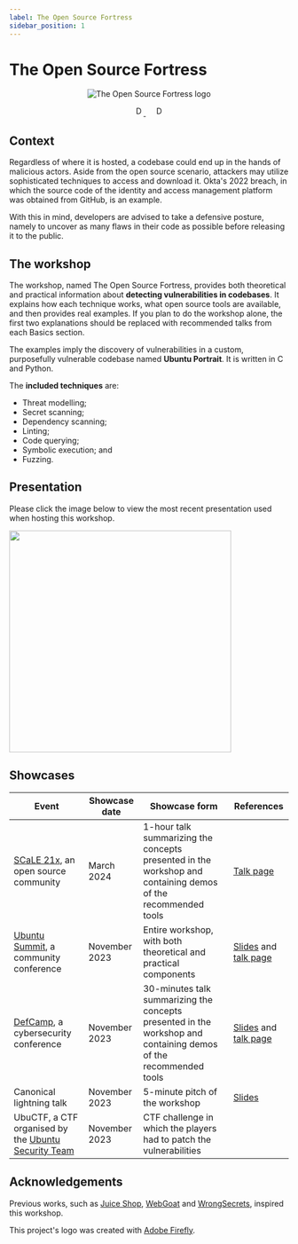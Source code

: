 ```yaml
---
label: The Open Source Fortress
sidebar_position: 1
---
```


# The Open Source Fortress

<!--
    Keep this content synced with README.md. Do the following modifications:
    - Remove the title immediately after the logo;
    - Replace the title of the "The Open Source Fortress" section with "The workshop"; and
    - Remove the "Wiki" section.
-->


<p align="center">
    <img src={Logo} className="logo" alt="The Open Source Fortress logo" style={{width: 256}}/>
</p>
<p align="center" float="left">
    <a href="https://github.com/iosifache/oss_fortress/packages">
      <img src="https://img.shields.io/badge/Docker_images-GHCR-blue?logo=docker" height="17" alt="Docker image: GHCR"/>
    </a>
    &nbsp; &nbsp;
    <a href="https://ossfortress.io/">
      <img src="https://img.shields.io/badge/Documentation-available-green?logo=docusaurus" height="17" alt="Documentation: available"/>
    </a>
</p>

## Context

Regardless of where it is hosted, a codebase could end up in the hands of malicious actors. Aside from the open source scenario, attackers may utilize sophisticated techniques to access and download it. Okta's 2022 breach, in which the source code of the identity and access management platform was obtained from GitHub, is an example.

With this in mind, developers are advised to take a defensive posture, namely to uncover as many flaws in their code as possible before releasing it to the public.

## The workshop

The workshop, named The Open Source Fortress, provides both theoretical and practical information about **detecting vulnerabilities in codebases**. It explains how each technique works, what open source tools are available, and then provides real examples. If you plan to do the workshop alone, the first two explanations should be replaced with recommended talks from each Basics section.

The examples imply the discovery of vulnerabilities in a custom, purposefully vulnerable codebase named **Ubuntu Portrait**. It is written in C and Python.

The **included techniques** are:
- Threat modelling;
- Secret scanning;
- Dependency scanning;
- Linting;
- Code querying;
- Symbolic execution; and
- Fuzzing.

## Presentation

Please click the image below to view the most recent presentation used when hosting this workshop.

<a href="https://raw.githubusercontent.com/iosifache/oss_fortress/main/presentation/ubuntu-summit-23/export.pdf">
  <img src="https://raw.githubusercontent.com/iosifache/oss_fortress/main/presentation/ubuntu-summit-23/preview.png" width="400" className="shadowed-box"/>
</a>

## Showcases

| Event                                                                                       | Showcase date     | Showcase form                                                                                         | References                                                                                                                                                                                |
| ------------------------------------------------------------------------------------------- | ----------------- | ----------------------------------------------------------------------------------------------------- | ----------------------------------------------------------------------------------------------------------------------------------------------------------------------------------------- |
| [SCaLE 21x](https://www.socallinuxexpo.org/scale/21x), an open source community             | March 2024        | 1-hour talk summarizing the concepts presented in the workshop and containing demos of the recommended tools | [Talk page](https://www.socallinuxexpo.org/scale/21x/presentations/open-source-fortress) |
| [Ubuntu Summit](https://events.canonical.com/event/31), a community conference              | November 2023     | Entire workshop, with both theoretical and practical components                                       | [Slides](https://raw.githubusercontent.com/iosifache/oss_fortress/main/presentation/ubuntu-summit-23/export.pdf) and [talk page](https://events.canonical.com/event/31/contributions/219) |
| [DefCamp](https://def.camp/speaker), a cybersecurity conference                             | November 2023     | 30-minutes talk summarizing the concepts presented in the workshop and containing demos of the recommended tools | [Slides](https://ossfortress.io/defcamp) and [talk page](https://def.camp/speaker/george-andrei-iosif-2)                                                                                  |
| Canonical lightning talk                                                                    | November 2023     | 5-minute pitch of the workshop                                                                        | [Slides](https://raw.githubusercontent.com/iosifache/oss_fortress/main/presentation/lightning-talk-23/export.pdf)                                                                         |
| UbuCTF, a CTF organised by the [Ubuntu Security Team](https://wiki.ubuntu.com/SecurityTeam) | November 2023     | CTF challenge in which the players had to patch the vulnerabilities                                   |                                                                                                                                                                                           |

## Acknowledgements

Previous works, such as [Juice Shop](https://owasp.org/www-project-juice-shop), [WebGoat](https://github.com/WebGoat/WebGoat) and [WrongSecrets](https://owasp.org/www-project-juice-shop), inspired this workshop.

This project's logo was created with [Adobe Firefly](https://firefly.adobe.com).
